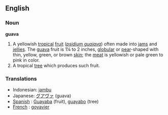 ==English==

===Noun===
'''guava'''

# A yellowish [[tropical]] [[fruit]] (''[[psidium guajava]]'') often made into [[jam]]s and [[jellies]]. The [[guava]] fruit is 1¼ to 2 inches, [[globular]] or [[pear]]-shaped with thin, yellow, green, or brown [[skin]]; the [[meat]] is yellowish or pale green to pink in color.
# A tropical [[tree]] which produces such fruit.

===Translations===
*Indonesian: [[jambu]]
*Japanese: [[グアヴァ]] (guava)
*[[Spanish]] : [[Guayaba]] (fruit),  [[guayabo]] (tree)
*[[French]] : [[goyavier]]